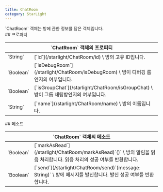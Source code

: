 ```yaml
---
title: ChatRoom
category: StarLight
---
```


<Section>
  `ChatRoom` 객체는 방에 관한 정보를 담은 객체입니다.
</Section>
<Section>
  ## 프로퍼티

  <Table>
    <Thead>
      <Tr>
        <Th colSpan="2">`ChatRoom` 객체의 프로퍼티</Th>
      </Tr>
    </Thead>
    <Tbody>
      <Tr>
        <Td><span>`String`</span></Td>
        <Td>
          [`id`](/starlight/ChatRoom/id) \
          방의 고유 ID입니다.
        </Td>
      </Tr>
      <Tr>
        <Td><span>`Boolean`</span></Td>
        <Td>
          [`isDebugRoom`](/starlight/ChatRoom/isDebugRoom) \
          방이 디버깅 룸인지의 여부입니다.
        </Td>
      </Tr>
      <Tr>
        <Td><span>`Boolean`</span></Td>
        <Td>
          [`isGroupChat`](/starlight/ChatRoom/isGroupChat) \
          방이 그룹 채팅방인지의 여부입니다.
        </Td>
      </Tr>
      <Tr>
        <Td><span>`String`</span></Td>
        <Td>
          [`name`](/starlight/ChatRoom/name) \
          방의 이름입니다.
        </Td>
      </Tr>
    </Tbody>
  </Table>
</Section>
<Section>
  ## 메소드

  <Table>
    <Thead>
      <Tr>
        <Th colSpan="2">`ChatRoom` 객체의 메소드</Th>
      </Tr>
    </Thead>
    <Tbody>
      <Tr>
        <Td><span>`Boolean`</span></Td>
        <Td>
          [`markAsRead`](/starlight/ChatRoom/markAsRead)`()` \
          방의 알림을 읽음 처리합니다. 읽음 처리의 성공 여부를 반환합니다.
        </Td>
      </Tr>
      <Tr>
        <Td><span>`Boolean`</span></Td>
        <Td>
          [`send`](/starlight/ChatRoom/send)`(message: String)` \
          방에 메시지를 발신합니다. 발신 성공 여부를 반환합니다.
        </Td>
      </Tr>
    </Tbody>
  </Table>
</Section>